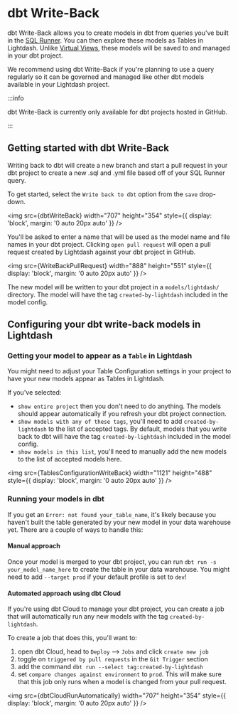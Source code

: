
# dbt Write-Back

dbt Write-Back allows you to create models in dbt from queries you've built in the [SQL Runner](/references/sql-runner). You can then explore these models as Tables in Lightdash. Unlike [Virtual Views](/references/virtual-views), these models will be saved to and managed in your dbt project.

We recommend using dbt Write-Back if you're planning to use a query regularly so it can be governed and managed like other dbt models available in your Lightdash project.

:::info

dbt Write-Back is currently only available for dbt projects hosted in GitHub.

:::

## Getting started with dbt Write-Back

Writing back to dbt will create a new branch and start a pull request in your dbt project to create a new .sql and .yml file based off of your SQL Runner query.

To get started, select the `Write back to dbt` option from the `save` drop-down.

<img
  src={dbtWriteBack}
  width="707"
  height="354"
  style={{ display: 'block', margin: '0 auto 20px auto' }}
/>

You'll be asked to enter a name that will be used as the model name and file names in your dbt project. Clicking `open pull request` will open a pull request created by Lightdash against your dbt project in GitHub.

<img
  src={WriteBackPullRequest}
  width="888"
  height="551"
  style={{ display: 'block', margin: '0 auto 20px auto' }}
/>

The new model will be written to your dbt project in a `models/lightdash/` directory. The model will have the tag `created-by-lightdash` included in the model config.

## Configuring your dbt write-back models in Lightdash

### Getting your model to appear as a `Table` in Lightdash

You might need to adjust your Table Configuration settings in your project to have your new models appear as Tables in Lightdash.

If you've selected:

- `show entire project` then you don't need to do anything. The models should appear automatically if you refresh your dbt project connection.
- `show models with any of these tags`, you'll need to add `created-by-lightdash` to the list of accepted tags. By default, models that you write back to dbt will have the tag `created-by-lightdash` included in the model config.
- `show models in this list`, you'll need to manually add the new models to the list of accepted models here.

<img
  src={TablesConfigurationWriteBack}
  width="1121"
  height="488"
  style={{ display: 'block', margin: '0 auto 20px auto' }}
/>

### Running your models in dbt

If you get an `Error: not found your_table_name`, it's likely because you haven't built the table generated by your new model in your data warehouse yet. There are a couple of ways to handle this:

#### Manual approach

Once your model is merged to your dbt project, you can run `dbt run -s your_model_name_here` to create the table in your data warehouse. You might need to add `--target prod` if your default profile is set to `dev`!
  
#### Automated approach using dbt Cloud

If you're using dbt Cloud to manage your dbt project, you can create a job that will automatically run any new models with the tag `created-by-lightdash`. 

To create a job that does this, you'll want to:

1. open dbt Cloud, head to `Deploy` --> `Jobs` and click `create new job`  
2. toggle on `triggered by pull requests` in the `Git Trigger` section  
3. add the command `dbt run --select tag:created-by-lightdash` 
4. set `compare changes against environment` to `prod`. This will make sure that this job only runs when a model is changed from your pull request. 

<img
  src={dbtCloudRunAutomatically}
  width="707"
  height="354"
  style={{ display: 'block', margin: '0 auto 20px auto' }}
/>
